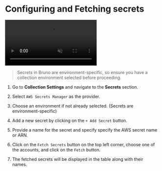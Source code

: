 
# Configuring and Fetching secrets<PremiumBadge />

<video controls className="mt-10" muted>
  <source
    src="/screenrecordings/aws_secret_manager/aws_configuring_secrets.mp4"
    type="video/mp4"
  />
  Your browser does not support the video tag.
</video>

<br />

> Secrets in Bruno are environment-specific, so ensure you have a collection environment selected before proceeding.

1. Go to **Collection Settings** and navigate to the **Secrets** section.

2. Select `AWS Secrets Manager` as the provider.

3. Choose an environment if not already selected. (Secrets are environment-specific)

4. Add a new secret by clicking on the `+ Add Secret` button.

5. Provide a name for the secret and specify specify the AWS secret name or ARN.

6. Click on the `Fetch Secrets` button on the top left corner, choose one of the accounts, and click on the `Fetch` button.

7. The fetched secrets will be displayed in the table along with their names.
